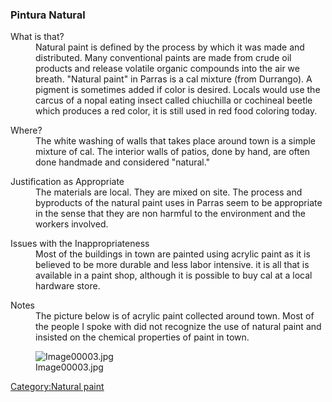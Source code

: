 <!--paste code here-->
===Pintura Natural===

;What is that?
:Natural paint is defined by the process by which it was made and distributed. Many conventional paints are made from crude oil products and release volatile organic compounds into the air we breath. "Natural paint" in Parras is a cal mixture (from Durrango). A pigment is sometimes added if color is desired. Locals would use the carcus of a nopal eating insect called chiuchilla or cochineal beetle which produces a red color, it is still used in red food coloring today.

;Where?
:The white washing of walls that takes place around town is a simple mixture of cal. The interior walls of patios, done by hand, are often done handmade and considered "natural."

;Justification as Appropriate
:The materials are local. They are mixed on site. The process and byproducts of the natural paint uses in Parras seem to be appropriate in the sense that they are non harmful to the environment and the workers involved.

;Issues with the Inappropriateness
:Most of the buildings in town are painted using acrylic paint as it is believed to be more durable and less labor intensive. it is all that is available in a paint shop, although it is possible to buy cal at a local hardware store.

;Notes
:The picture below is of acrylic paint collected around town. Most of the people I spoke with did not recognize the use of natural paint and insisted on the chemical properties of paint in town.

[[Image:Image00003.jpg]]

[[Category:Natural paint]]